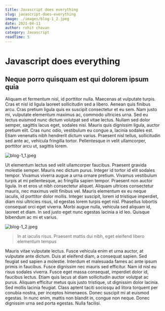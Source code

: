 ```yaml
---
title: Javascript does everything
slug: javascript-does-everything
image: ./images/blog-1_2.jpeg
date: 2021-04-11
author: rohit chavan
category: Javascript
readTime: 5
---
```


# Javascript does everything
## Neque porro quisquam est qui dolorem ipsum quia

Aliquam et fermentum nisl, id porttitor nulla. Maecenas at vulputate turpis. Cras et nisl id ligula laoreet sollicitudin sed a libero. Aenean quis finibus arcu. Cras pretium ligula quis ex suscipit consectetur et eu sem. Nam justo mi, vulputate elementum maximus ac, commodo ultricies urna. Sed eu lectus euismod nunc dictum volutpat sed vitae lectus. Nullam sed dolor semper, sagittis lacus eget, sodales nisi. Mauris quis dignissim ligula, auctor pretium elit. Cras nunc odio, vestibulum eu congue a, lacinia sodales est. Etiam venenatis nibh hendrerit dictum varius. Praesent nisl tellus, sollicitudin sed ante ac, vehicula fringilla tortor. Pellentesque in velit ullamcorper, porttitor arcu ut, sagittis lorem.

![blog-1_1.jpeg](./images/blog-1_1.jpeg)

Ut elementum lectus sed velit ullamcorper faucibus. Praesent gravida molestie semper. Mauris nec dictum purus. Integer id tortor id elit sodales tempor. Vivamus viverra augue a urna ornare pretium. Vivamus vestibulum turpis at mi pellentesque, ac fringilla sapien tempor. Praesent non auctor ligula. In et eros ut nibh consectetur aliquet. Aliquam ultrices consectetur mauris, nec maximus velit finibus vel. Mauris elementum ex eu neque iaculis, id porttitor dolor mollis. Integer suscipit, lorem id tristique imperdiet, diam nisi ultricies risus, id egestas lorem turpis eget nisl. Phasellus lobortis consequat orci eget viverra. Morbi augue nulla, vehicula sed aliquam id, laoreet et diam. In sed justo eget nunc egestas lacinia a id leo. Quisque bibendum ac mi et varius.


![blog-1_2.jpeg](./images/blog-1_2.jpeg)

> In at iaculis risus. Praesent mattis dui nibh, eget eleifend libero elementum tempus

Mauris vitae vulputate lectus. Fusce vehicula enim et urna auctor, at vulputate ante dictum. Duis at eleifend diam, a consequat sapien. Sed feugiat sed sapien a molestie. Interdum et malesuada fames ac ante ipsum primis in faucibus. Fusce dignissim nec mauris sed efficitur. Nam id nisl eu risus sodales viverra. Fusce eget massa consequat, imperdiet dolor id, faucibus lectus. Etiam quis lacus at diam sollicitudin auctor volutpat ac purus. Aliquam efficitur metus quis justo tristique, ut dignissim dolor lacinia. Sed mollis lacinia feugiat. Class aptent taciti sociosqu ad litora torquent per conubia nostra, per inceptos himenaeos. Donec suscipit mi at euismod egestas. In nunc enim, mattis non blandit in, congue non neque. Donec dignissim urna sed porta egestas. Nulla facilisi.